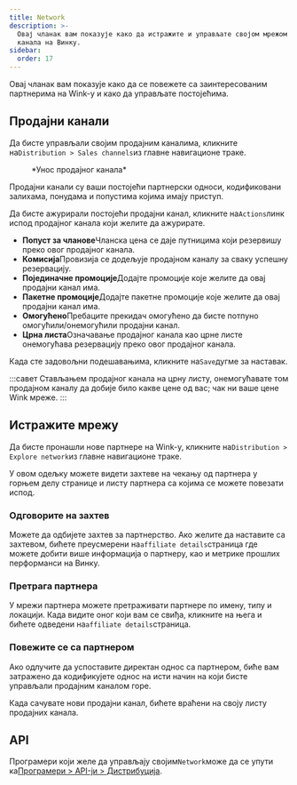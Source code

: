 ```yaml
---
title: Network
description: >-
  Овај чланак вам показује како да истражите и управљате својом мрежом продајних
  канала на Винку.
sidebar:
  order: 17
---
```


Овај чланак вам показује како да се повежете са заинтересованим партнерима на Wink-у и како да управљате постојећима.

## Продајни канали

Да бисте управљали својим продајним каналима, кликните на`Distribution > Sales channels`из главне навигационе траке.

<figure>
  <CloudinaryImage width="350" height="402" resize="scale" quality="best" alt="Продајни канал" src="academy/sales-channel" errorImage="noimage_opaque_nyrtl0.png" />

  <figcaption>*Унос продајног канала*</figcaption>
</figure>


Продајни канали су ваши постојећи партнерски односи, кодификовани залихама, понудама и попустима којима имају приступ.

Да бисте ажурирали постојећи продајни канал, кликните на`Actions`линк испод продајног канала који желите да ажурирате.

* **Попуст за чланове**Чланска цена се даје путницима који резервишу преко овог продајног канала.
* **Комисија**Провизија се додељује продајном каналу за сваку успешну резервацију.
* **Појединачне промоције**Додајте промоције које желите да овај продајни канал има.
* **Пакетне промоције**Додајте пакетне промоције које желите да овај продајни канал има.
* **Омогућено**Пребаците прекидач омогућено да бисте потпуно омогућили/онемогућили продајни канал.
* **Црна листа**Означавање продајног канала као црне листе онемогућава резервацију преко овог продајног канала.

Када сте задовољни подешавањима, кликните на`Save`дугме за наставак.

:::савет
Стављањем продајног канала на црну листу, онемогућавате том продајном каналу да добије било какве цене од вас; чак ни ваше цене Wink мреже.
:::

## Истражите мрежу

Да бисте пронашли нове партнере на Wink-у, кликните на`Distribution > Explore network`из главне навигационе траке.

У овом одељку можете видети захтеве на чекању од партнера у горњем делу странице и листу партнера са којима се можете повезати испод.

### Одговорите на захтев

Можете да одбијете захтев за партнерство. Ако желите да наставите са захтевом, бићете преусмерени на`affiliate details`страница где можете добити више информација о партнеру, као и метрике прошлих перформанси на Винку.

### Претрага партнера

У мрежи партнера можете претраживати партнере по имену, типу и локацији. Када видите оног који вам се свиђа, кликните на њега и бићете одведени на`affiliate details`страница.

### Повежите се са партнером

Ако одлучите да успоставите директан однос са партнером, биће вам затражено да кодификујете однос на исти начин на који бисте управљали продајним каналом горе.

Када сачувате нови продајни канал, бићете враћени на своју листу продајних канала.

## API

Програмери који желе да управљају својим`Network`може да се упути ка[Програмери > API-ји > Дистрибуција](/developers/apis/#distribution-api).

